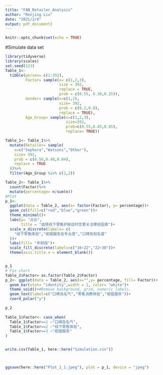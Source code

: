 ```yaml
---
title: "FAB_Retailer_Analysis"
author: "Renjing Liu"
date: "2021/2/4"
output: pdf_document2
---
```


```r
knitr::opts_chunk$set(echo = TRUE)
```

#Simulate data set
```r
library(tidyverse)
library(scales)
set.seed(123)
Table_1<- 
  tibble(person= c(1:392),
         Factor= sample(x= c(1,2,3),
                        size = 392,
                        replace = TRUE,
                        prob = c(0.55, 0.30,0.15)),
         Gender= sample(x=c(1,2),
                        size= 392,
                        prob = c(0.2,0.8),
                        replace = TRUE),
         Age_Group= sample(x=c(1,2,3),
                           size=392,
                           prob=c(0.55,0.45,0.05),
                           replace= TRUE))

Table_1<- Table_1%>%
  mutate(Retailer= sample(
    x=c("Sephora","Watsons","Other"),
    size= 392,
    prob = c(0.56,0.40,0.04),
    replace = TRUE
  ))%>%
  filter(Age_Group %in% c(1,2))

Table_2<- Table_1%>%
  count(Factor)%>%
  mutate(percentage= n/sum(n))
#Plot 
p_1<- 
  ggplot(data = Table_2, aes(x= factor(Factor), y= percentage))+
  geom_col(fill=c("red","blue","green"))+
  theme_minimal()+
  labs(y= "占比",
       title = "选择线下零售护肤店时您更关注哪些因素")+
  scale_x_discrete(labels= c(
    "线下零售体验","柜姐服务及专业度","口碑及知名度"
  ))+
  labs(fill= "年龄段")+
  scale_fill_discrete(labels=c("16~22","22~30"))+
  theme(axis.title.x = element_blank())


p_1
# Pie chart
Table_2$Factor= as.factor(Table_2$Factor)
p_2<- ggplot(data = Table_2, aes(x="",y= percentage, fill= Factor))+
  geom_bar(stat= "identity",width = 1, color= "white")+
  theme_void()+#Remove background, grid, numeric labels. 
  geom_text(label=c("口碑及名气","零售消费体验","柜姐服务"))+
  coord_polar("y")

p_2
  
Table_1$Factor<- case_when(
  Table_1$Factor==1 ~"口碑及名气",
  Table_1$Factor==2 ~"线下零售体验",
  Table_1$Factor==3 ~"柜姐服务"
)


write.csv(Table_1, here::here("Simulation.csv"))



ggsave(here::here("Plot_1_1.jpeg"), plot = p_1, device = "jpeg")
```
